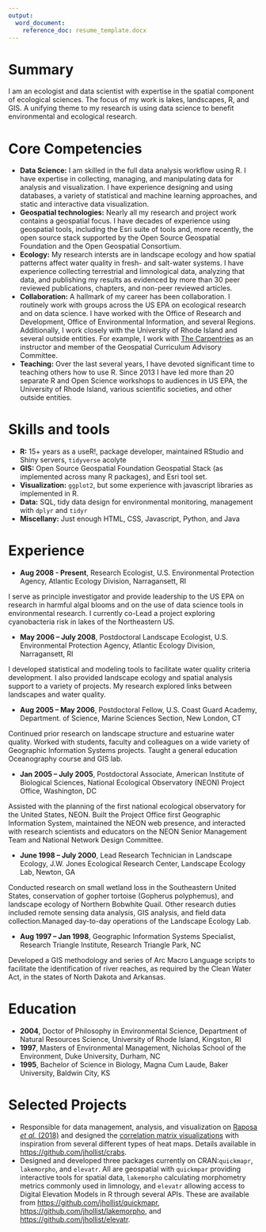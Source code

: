 ```yaml
---
output: 
  word_document:
    reference_doc: resume_template.docx
---
```


# Summary
I am an ecologist and data scientist with expertise in the spatial component of ecological sciences.  The focus of my work is lakes, landscapes, R, and GIS. A unifying theme to my research is using data science to benefit environmental and ecological research.

# Core Competencies

- **Data Science:** I am skilled in the full data analysis workflow using R.  I have expertise in collecting, managing, and manipulating data for analysis and visualization.  I have experience designing and using databases, a variety of statistical and machine learning approaches, and static and interactive data visualization.
- **Geospatial technologies:** Nearly all my research and project work contains a geospatial focus.  I have decades of experience using geospatial tools, including the Esri suite of tools and, more recently, the open source stack supported by the Open Source Geospatial Foundation and the Open Geospatial Consortium. 
- **Ecology:** My research intersts are in landscape ecology and how spatial patterns affect water quality in fresh- and salt-water systems.  I have experience collecting terrestrial and limnological data, analyzing that data, and publishing my results as evidenced by more than 30 peer reviewed publications, chapters, and non-peer reviewed articles.
- **Collaboration:** A hallmark of my career has been collaboration.  I routinely work with groups across the US EPA on ecological research and on data science.  I have worked with the Office of Research and Development, Office of Environmental Information, and several Regions.  Additionally, I work closely with the University of Rhode Island and several outside entities.  For example, I work with [The Carpentries](https://carpentries.org/) as an instructor and member of the Geospatial Curriculum Advisory Committee.
- **Teaching:** Over the last several years, I have devoted significant time to teaching others how to use R.  Since 2013 I have led more than 20 separate R and Open Science workshops to audiences in US EPA, the University of Rhode Island, various scientific societies, and other outside entities.

# Skills and tools

- **R:** 15+ years as a useR!, package developer, maintained RStudio and Shiny servers, `tidyverse` acolyte
- **GIS:** Open Source Geospatial Foundation Geospatial Stack (as implemented across many R packages), and Esri tool set.
- **Visualization:** `ggplot2`, but some experience with javascript libraries as implemented in R.
- **Data:** SQL, tidy data design for environmental monitoring, management with `dplyr` and `tidyr`
- **Miscellany:** Just enough HTML, CSS, Javascript, Python, and Java

# Experience

- **Aug 2008 - Present**, Research Ecologist, U.S. Environmental Protection Agency, Atlantic Ecology Division, Narragansett, RI

I serve as principle investigator and provide leadership to the US EPA on research in harmful algal blooms and on the use of data science tools in environmental research. I currently co-Lead a project exploring cyanobacteria risk in lakes of the Northeastern US.

- **May 2006 – July 2008**, Postdoctoral Landscape Ecologist, U.S. Environmental Protection Agency, Atlantic Ecology Division, Narragansett, RI

I developed statistical and modeling tools to facilitate water quality criteria development. I also provided landscape ecology and spatial analysis support to a variety of projects. My research explored links between landscapes and water quality.

- **Aug 2005 – May 2006**, Postdoctoral Fellow, U.S. Coast Guard Academy, Department. of Science, Marine Sciences Section, New London, CT

Continued prior research on landscape structure and estuarine water quality.  Worked with students, faculty and colleagues on a wide variety of Geographic Information Systems projects. Taught a general education Oceanography course and GIS lab.

- **Jan 2005 – July 2005**, Postdoctoral Associate, American Institute of Biological Sciences, National Ecological Observatory (NEON) Project Office, Washington, DC

Assisted with the planning of the first national ecological observatory for the United States, NEON. Built the Project Office first Geographic Information System, maintained the NEON web presence, and interacted with research scientists and educators on the NEON Senior Management Team and National Network Design Committee.

- **June 1998 – July 2000**, Lead Research Technician in Landscape Ecology, J.W. Jones Ecological Research Center, Landscape Ecology Lab, Newton, GA

Conducted research on small wetland loss in the Southeastern United States, conservation of gopher tortoise (Gopherus polyphemus), and landscape ecology of Northern Bobwhite Quail. Other research duties included remote sensing data analysis, GIS analysis, and field data collection.Managed day-to-day operations of the Landscape Ecology Lab.

- **Aug 1997 – Jan 1998**, Geographic Information Systems Specialist, Research Triangle Institute, Research Triangle Park, NC
  
Developed a GIS methodology and series of Arc Macro Language scripts to facilitate the identification of river reaches, as required by the Clean Water Act, in the states of North Dakota and Arkansas.

# Education

- **2004**, Doctor of Philosophy in Environmental Science, Department of Natural Resources Science, University of Rhode Island, Kingston, RI
- **1997**, Masters of Environmental Management, Nicholas School of the Environment, Duke University, Durham, NC
- **1995**, Bachelor of Science in Biology, Magna Cum Laude, Baker University, Baldwin City, KS

# Selected Projects

- Responsible for data management, analysis, and visualization on [Raposa *et al.* (2018)](https://doi.org/10.7717/peerj.4876) and designed the [correlation matrix visualizations](https://doi.org/10.7717/peerj.4876/fig-4) with inspiration from several different types of heat maps. Details available in <https://github.com/jhollist/crabs>.
- Designed and developed three packages currently on CRAN:`quickmapr`, `lakemorpho`, and `elevatr`.  All are geospatial with `quickmpar` providing interactive tools for spatial data, `lakemorpho` calculating morphometry metrics commonly used in limnology, and `elevatr` allowing access to Digital Elevation Models in R through several APIs. These are available from <https://github.com/jhollist/quickmapr>, <https://github.com/jhollist/lakemorpho>, and <https://github.com/jhollist/elevatr>.



